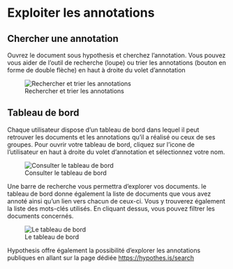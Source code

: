 # Exploiter les annotations{#s7}
## Chercher une annotation{#s71}
Ouvrez le document sous hypothesis et cherchez l’annotation. Vous pouvez vous aider de l’outil de recherche (loupe) ou trier les annotations (bouton en forme de double flèche) en haut à droite du volet d’annotation

![Rechercher et trier les annotations](img/sort.png)

## Tableau de bord 
Chaque utilisateur dispose d'un tableau de bord dans lequel il peut retrouver les documents et les annotations qu'il a réalisé ou ceux de ses groupes. Pour ouvrir votre tableau de bord, cliquez sur l'icone de l'utilisateur en haut à droite du volet d'annotation et sélectionnez votre nom. 

![Consulter le tableau de bord](img/login.png)

Une barre de recherche vous permettra d'explorer vos documents. le tableau de bord  donne également la liste de documents que vous avez annoté ainsi qu'un lien vers chacun de ceux-ci. Vous y trouverez également la liste des mots-clés utilisés. En cliquant dessus, vous pouvez filtrer les documents concernés.

![Le tableau de bord](img/dashboard.png)

Hypothesis offre également la possibilité d'explorer les annotations publiques en allant sur la page dédiée [https://hypothes.is/search](https://hypothes.is/search)  
